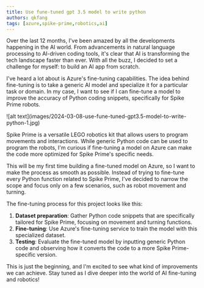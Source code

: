 ```yaml
---
title: Use fune-tuned gpt 3.5 model to write python
authors: qkfang
tags: [azure,spike-prime,robotics,ai]
---
```


Over the last 12 months, I've been amazed by all the developments happening in the AI world. From advancements in natural language processing to AI-driven coding tools, it's clear that AI is transforming the tech landscape faster than ever. With all the buzz, I decided to set a challenge for myself: to build an AI app from scratch.

I've heard a lot about is Azure's fine-tuning capabilities. The idea behind fine-tuning is to take a generic AI model and specialize it for a particular task or domain. In my case, I want to see if I can fine-tune a model to improve the accuracy of Python coding snippets, specifically for Spike Prime robots.

<div className="img-grid">
  <div className="img-item">
    ![alt text](images/2024-03-08-use-fune-tuned-gpt3.5-model-to-write-python-1.jpg)
  </div>
</div>

Spike Prime is a versatile LEGO robotics kit that allows users to program movements and interactions. While generic Python code can be used to program the robots, I'm curious if fine-tuning a model on Azure can make the code more optimized for Spike Prime's specific needs.

This will be my first time building a fine-tuned model on Azure, so I want to make the process as smooth as possible. Instead of trying to fine-tune every Python function related to Spike Prime, I've decided to narrow the scope and focus only on a few scenarios, such as robot movement and turning.

The fine-tuning process for this project looks like this:

1. **Dataset preparation**: Gather Python code snippets that are specifically tailored for Spike Prime, focusing on movement and turning functions.
2. **Fine-tuning**: Use Azure's fine-tuning service to train the model with this specialized dataset.
3. **Testing**: Evaluate the fine-tuned model by inputting generic Python code and observing how it converts the code to a more Spike Prime-specific version.

This is just the beginning, and I'm excited to see what kind of improvements we can achieve. Stay tuned as I dive deeper into the world of AI fine-tuning and robotics!
